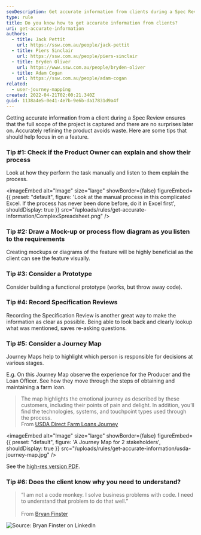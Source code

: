 ```yaml
---
seoDescription: Get accurate information from clients during a Spec Review by understanding their process, creating mockups or diagrams, considering prototypes, recording reviews, and using Journey Maps to highlight key decisions.
type: rule
title: Do you know how to get accurate information from clients?
uri: get-accurate-information
authors:
  - title: Jack Pettit
    url: https://ssw.com.au/people/jack-pettit
  - title: Piers Sinclair
    url: https://ssw.com.au/people/piers-sinclair
  - title: Bryden Oliver
    url: https://www.ssw.com.au/people/bryden-oliver
  - title: Adam Cogan
    url: https://ssw.com.au/people/adam-cogan
related:
  - user-journey-mapping
created: 2022-04-21T02:00:21.340Z
guid: 1138a4e5-0e41-4e7b-9e6b-da17831d9a4f
---
```


Getting accurate information from a client during a Spec Review ensures that the full scope of the project is captured and there are no surprises later on. Accurately refining the product avoids waste.
Here are some tips that should help focus in on a feature.

### Tip #1: Check if the Product Owner can explain and show their process

Look at how they perform the task manually and listen to them explain the process.


<imageEmbed
  alt="Image"
  size="large"
  showBorder={false}
  figureEmbed={{
    preset: "default",
    figure: 'Look at the manual process in this complicated Excel. If the process has never been done before, do it in Excel first',
    shouldDisplay: true
  }}
  src="/uploads/rules/get-accurate-information/ComplexSpreadsheet.png"
/>

### Tip #2: Draw a Mock-up or process flow diagram as you listen to the requirements

Creating mockups or diagrams of the feature will be highly beneficial as the client can see the feature visually.

### Tip #3: Consider a Prototype

Consider building a functional prototype (works, but throw away code).

### Tip #4: Record Specification Reviews

Recording the Specification Review is another great way to make the information as clear as possible. Being able to look back and clearly lookup what was mentioned, saves re-asking questions.

### Tip #5: Consider a Journey Map

Journey Maps help to highlight which person is responsible for decisions at various stages.

E.g. On this Journey Map observe the experience for the Producer and the Loan Officer. See how they move through the steps of obtaining and maintaining a farm loan.

> The map highlights the emotional journey as described by these customers, including their points of pain and delight. In addition, you’ll find the technologies, systems, and touchpoint types used through the process.\
>  From [USDA Direct Farm Loans Journey](https://coe.gsa.gov/coe/farm-loans/index.html#journeymap)


<imageEmbed
  alt="Image"
  size="large"
  showBorder={false}
  figureEmbed={{
    preset: "default",
    figure: 'A Journey Map for 2 stakeholders',
    shouldDisplay: true
  }}
  src="/uploads/rules/get-accurate-information/usda-journey-map.jpg"
/>

See the [high-res version PDF](Direct-Farm-Loans-Journey-Map.pdf).

### Tip #6: Does the client know why you need to understand?

> “I am not a code monkey. I solve business problems with code. I need to understand that problem to do that well.”\
> \
>  From [Bryan Finster](https://www.linkedin.com/posts/reneschulte_developer-softwareengineering-engineering-activity-6922838921693294592-pNRg/)

![Source: Bryan Finster on LinkedIn](1650533417256.jpeg)